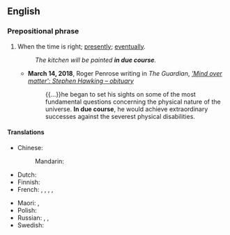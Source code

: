 ==English==

===Prepositional phrase===
{{en-PP|head=[[in]] [[due course]]}}

# When the time is right; [[presently]]; [[eventually]].
#: ''The kitchen will be painted '''in due course'''.''
#* '''March 14, 2018''', Roger Penrose writing in ''The Guardian'', ''[https://www.theguardian.com/science/2018/mar/14/stephen-hawking-obituary 'Mind over matter': Stephen Hawking – obituary]''
#*: {{...}}he began to set his sights on some of the most fundamental questions concerning the physical nature of the universe. '''In due course''', he would achieve extraordinary successes against the severest physical disabilities.

====Translations====
{{trans-top|when the time is right}}
* Chinese:
*: Mandarin: {{t-needed|cmn}}
* Dutch: {{t+|nl|te zijner tijd}}
* Finnish: {{t+|fi|aikanaan}}
* French: {{t|fr|au moment voulu}}, {{t|fr|en temps voulu}}, {{t|fr|le moment venu}}, {{t|fr|en temps utile}}, {{t+|fr|en temps et en heure}}
{{trans-mid}}
* Maori: {{t|mi|nāwai rā}}, {{t|mi|nāwai nāwai}}
* Polish: {{t|pl|we właściwym czasie}}
* Russian: {{t+|ru|в своё вре́мя}} {{qualifier|timely}}, {{t|ru|до́лжным о́бразом}} {{qualifier|properly, duly}}, {{t+|ru|своевре́менно}} {{qualifier|timely}}
* Swedish: {{t+|sv|i sinom tid}}
{{trans-bottom}}